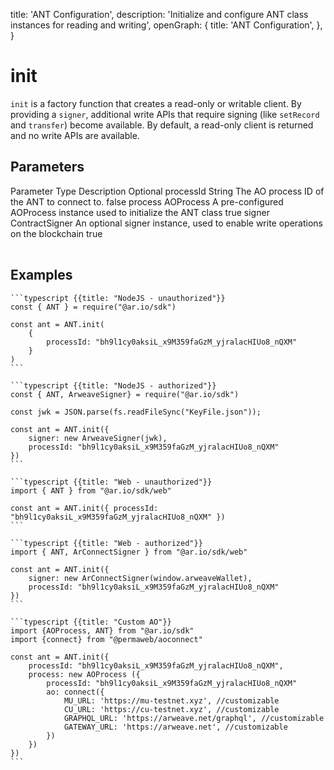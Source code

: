 
  title: 'ANT Configuration',
  description:
    'Initialize and configure ANT class instances for reading and writing',
  openGraph: {
    title: 'ANT Configuration',
  },
}

<HeroPattern />

# init

`init` is a factory function that creates a read-only or writable client. By providing a `signer`, additional write APIs that require signing (like `setRecord` and `transfer`) become available. By default, a read-only client is returned and no write APIs are available.

## Parameters

<Table>
  <Table.Head>
    <Table.Row>
      <Table.Header>Parameter</Table.Header>
      <Table.Header>Type</Table.Header>
      <Table.Header>Description</Table.Header>
      <Table.Header>Optional</Table.Header>
    </Table.Row>
  </Table.Head>
  <Table.Body>
    <Table.Row>
      <Table.Cell className="font-semibold">processId</Table.Cell>
      <Table.Cell>String</Table.Cell>
      <Table.Cell>The AO process ID of the ANT to connect to.</Table.Cell>
      <Table.Cell>false</Table.Cell>
    </Table.Row>
    <Table.Row>
      <Table.Cell className="font-semibold">process</Table.Cell>
      <Table.Cell>AOProcess</Table.Cell>
      <Table.Cell>
        A pre-configured AOProcess instance used to initialize the ANT class
      </Table.Cell>
      <Table.Cell>true</Table.Cell>
    </Table.Row>
    <Table.Row>
      <Table.Cell className="font-semibold">signer</Table.Cell>
      <Table.Cell>ContractSigner</Table.Cell>
      <Table.Cell>
        An optional signer instance, used to enable write operations on the
        blockchain
      </Table.Cell>
      <Table.Cell>true</Table.Cell>
    </Table.Row>
  </Table.Body>
</Table>

## Examples

<CodeGroup title="init">

    ```typescript {{title: "NodeJS - unauthorized"}}
    const { ANT } = require("@ar.io/sdk")

    const ant = ANT.init(
        {
            processId: "bh9l1cy0aksiL_x9M359faGzM_yjralacHIUo8_nQXM"
        }
    )
    ```

    ```typescript {{title: "NodeJS - authorized"}}
    const { ANT, ArweaveSigner} = require("@ar.io/sdk")

    const jwk = JSON.parse(fs.readFileSync("KeyFile.json"));

    const ant = ANT.init({
        signer: new ArweaveSigner(jwk),
        processId: "bh9l1cy0aksiL_x9M359faGzM_yjralacHIUo8_nQXM"
    })
    ```

    ```typescript {{title: "Web - unauthorized"}}
    import { ANT } from "@ar.io/sdk/web"

    const ant = ANT.init({ processId: "bh9l1cy0aksiL_x9M359faGzM_yjralacHIUo8_nQXM" })
    ```

    ```typescript {{title: "Web - authorized"}}
    import { ANT, ArConnectSigner } from "@ar.io/sdk/web"

    const ant = ANT.init({
        signer: new ArConnectSigner(window.arweaveWallet),
        processId: "bh9l1cy0aksiL_x9M359faGzM_yjralacHIUo8_nQXM"
    })
    ```

    ```typescript {{title: "Custom AO"}}
    import {AOProcess, ANT} from "@ar.io/sdk"
    import {connect} from "@permaweb/aoconnect"

    const ant = ANT.init({
        processId: "bh9l1cy0aksiL_x9M359faGzM_yjralacHIUo8_nQXM",
        process: new AOProcess ({
            processId: "bh9l1cy0aksiL_x9M359faGzM_yjralacHIUo8_nQXM"
            ao: connect({
                MU_URL: 'https://mu-testnet.xyz', //customizable
                CU_URL: 'https://cu-testnet.xyz', //customizable
                GRAPHQL_URL: 'https://arweave.net/graphql', //customizable
                GATEWAY_URL: 'https://arweave.net', //customizable
            })
        })
    })
    ```

</CodeGroup>
